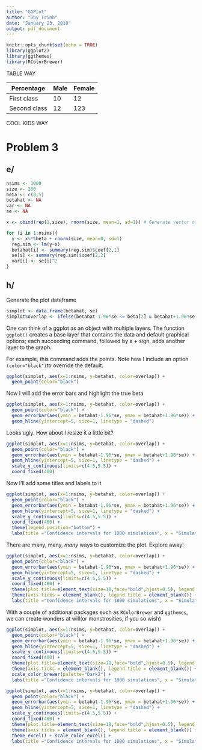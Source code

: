 ---
title: "GGPlot"
author: "Duy Trinh"
date: "January 23, 2018"
output: pdf_document
---

```{r setup, include=FALSE}
knitr::opts_chunk$set(echo = TRUE)
library(ggplot2)
library(ggthemes)
library(RColorBrewer)
```

TABLE WAY

Percentage | Male | Female
-----------|------|--------
First class|10    | 12
Second class| 12 | 123

COOL KIDS WAY


# Problem 3
## e/ 

```{r}
nsims <- 1000
size <- 200
beta <- c(0,5)
betahat <- NA
var <- NA
se <- NA

x <- cbind(rep(1,size), rnorm(size, mean=1, sd=1)) # Generate vector of 200 x from standard normal distribution

for (i in 1:nsims){
  y <- x%*%beta + rnorm(size, mean=0, sd=1)
  reg.sim <- lm(y~x)
  betahat[i] <- summary(reg.sim)$coef[2,1]
  se[i] <- summary(reg.sim)$coef[2,2]
  var[i] <- se[i]^2
}
```

## h/

Generate the plot dataframe

```{r}
simplot <- data.frame(betahat, se)
simplot$overlap <- ifelse(betahat-1.96*se <= beta[2] & betahat+1.96*se >= beta[2], "Yes","No")
```

One can think of a ggplot as an object with multiple layers. The function `ggplot()` creates a base layer that contains the data and default graphical options; each succeeding command, followed by a + sign, adds another layer to the graph.

For example, this command adds the points. Note how I include an option `(color="black")`to override the default.
```{r}
ggplot(simplot, aes(x=1:nsims, y=betahat, color=overlap)) +
  geom_point(color="black")
```
Now I will add the error bars and highlight the true beta
```{r}
ggplot(simplot, aes(x=1:nsims, y=betahat, color=overlap)) +
  geom_point(color="black") +
  geom_errorbar(aes(ymin = betahat-1.96*se, ymax = betahat+1.96*se)) +
  geom_hline(yintercept=5, size=1, linetype = "dashed")
```
Looks ugly. How about I resize it a little bit?
```{r}
ggplot(simplot, aes(x=1:nsims, y=betahat, color=overlap)) +
  geom_point(color="black") +
  geom_errorbar(aes(ymin = betahat-1.96*se, ymax = betahat+1.96*se)) +
  geom_hline(yintercept=5, size=1, linetype = "dashed") +
  scale_y_continuous(limits=c(4.5,5.5)) +
  coord_fixed(400)
```
Now I'll add some titles and labels to it
```{r}
ggplot(simplot, aes(x=1:nsims, y=betahat, color=overlap)) +
  geom_point(color="black") +
  geom_errorbar(aes(ymin = betahat-1.96*se, ymax = betahat+1.96*se)) +
  geom_hline(yintercept=5, size=1, linetype = "dashed") +
  scale_y_continuous(limits=c(4.5,5.5)) +
  coord_fixed(400) +
  theme(legend.position="bottom") +
  labs(title ="Confidence intervals for 1000 simulations", x = "Simulation", y = "Simulated beta")
```
There are many, many, *many* ways to customize the plot. Explore away!
```{r}
ggplot(simplot, aes(x=1:nsims, y=betahat, color=overlap)) +
  geom_point(color="black") +
  geom_errorbar(aes(ymin = betahat-1.96*se, ymax = betahat+1.96*se)) +
  geom_hline(yintercept=5, size=1, linetype = "dashed") +
  scale_y_continuous(limits=c(4.5,5.5)) +
  coord_fixed(400) +
  theme(plot.title=element_text(size=18,face="bold",hjust=0.5), legend.position="bottom") +
  theme(axis.ticks = element_blank(), legend.title = element_blank()) +
  labs(title ="Confidence intervals for 1000 simulations", x = "Simulation", y = "Simulated beta")
```
With a couple of additional packages such as `RColorBrewer` and `ggthemes`, we can create wonders at will(or monstrosities, if you so wish)
```{r}
ggplot(simplot, aes(x=1:nsims, y=betahat, color=overlap)) +
  geom_point(color="black") +
  geom_errorbar(aes(ymin = betahat-1.96*se, ymax = betahat+1.96*se)) +
  geom_hline(yintercept=5, size=1, linetype = "dashed") +
  scale_y_continuous(limits=c(4.5,5.5)) +
  coord_fixed(400) +
  theme(plot.title=element_text(size=18,face="bold",hjust=0.5), legend.position="bottom") +
  theme(axis.ticks = element_blank(), legend.title = element_blank()) +
  scale_color_brewer(palette="Dark2") + 
  labs(title ="Confidence intervals for 1000 simulations", x = "Simulation", y = "Simulated beta")
```

```{r}
ggplot(simplot, aes(x=1:nsims, y=betahat, color=overlap)) +
  geom_point(color="black") +
  geom_errorbar(aes(ymin = betahat-1.96*se, ymax = betahat+1.96*se)) +
  geom_hline(yintercept=5, size=1, linetype = "dashed") +
  scale_y_continuous(limits=c(4.5,5.5)) +
  coord_fixed(400) +
  theme(plot.title=element_text(size=18,face="bold",hjust=0.5), legend.position="bottom") +
  theme(axis.ticks = element_blank(), legend.title = element_blank()) +
  theme_excel() + scale_color_excel() +
  labs(title ="Confidence intervals for 1000 simulations", x = "Simulation", y = "Simulated beta")
```